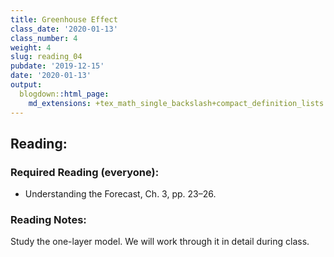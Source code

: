 ```yaml
---
title: Greenhouse Effect
class_date: '2020-01-13'
class_number: 4
weight: 4
slug: reading_04
pubdate: '2019-12-15'
date: '2020-01-13'
output:
  blogdown::html_page:
    md_extensions: +tex_math_single_backslash+compact_definition_lists
---
```

## Reading:

### Required Reading (everyone):
* Understanding the Forecast, Ch. 3, pp. 23--26.

### Reading Notes:

Study the one-layer model. We will work through it in detail during class.
